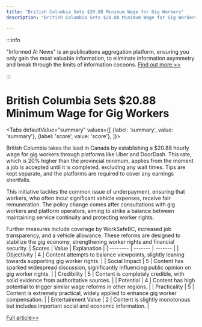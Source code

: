 ```yaml
---
title: "British Columbia Sets $20.88 Minimum Wage for Gig Workers"
description: "British Columbia Sets $20.88 Minimum Wage for Gig Workers"

---
```



:::info

"Informed AI News" is an publications aggregation platform, ensuring you only gain the most valuable information, to eliminate information asymmetry and break through the limits of information cocoons.  [Find out more >>](/)

:::

# British Columbia Sets $20.88 Minimum Wage for Gig Workers


<Tabs
	defaultValue="summary"
	values={[
	{label: 'summary', value: 'summary'},
	{label: 'score', value: 'score'},
]}>
<TabItem value="summary">


British Columbia takes the lead in Canada by establishing a $20.88 hourly wage for gig workers through platforms like Uber and DoorDash. This rate, which is 20% higher than the provincial minimum, applies from the moment a job is accepted until it is completed, excluding any wait times. Tips are kept separate, and the platforms are required to cover any earnings shortfalls.

This initiative tackles the common issue of underpayment, ensuring that workers, who often incur significant vehicle expenses, receive fair remuneration. The policy change comes after consultations with gig workers and platform operators, aiming to strike a balance between maintaining service continuity and protecting worker rights.

Further measures include coverage by WorkSafeBC, increased job transparency, and a vehicle allowance. These reforms are designed to stabilize the gig economy, strengthening worker rights and financial security.
</TabItem>
<TabItem value="score">
	| Scores     | Value   | Explanation |
	| -------- | ------- | ------- |
	| Objectivity  | 4    | Content attempts to balance viewpoints, slightly leaning towards supporting gig worker rights.    |
	| Social Impact | 5     | Content has sparked widespread discussion, significantly influencing public opinion on gig worker rights.    |
	| Credibility    | 5    | Content is completely credible, with solid evidence from authoritative sources.    |
	| Potential    | 4    | Content has high potential to trigger similar wage reforms in other regions.    |
	| Practicality    | 5    | Content is extremely practical, widely applied to enhance gig worker compensation.    |
	| Entertainment Value    | 2    | Content is slightly monotonous but includes important social and economic information.    |
</TabItem>
</Tabs>

[Full article>>](https://ici.radio-canada.ca/rci/en/news/2080522/gig-workers-in-b-c-to-be-paid-minimum-of-20-88-an-hour)
